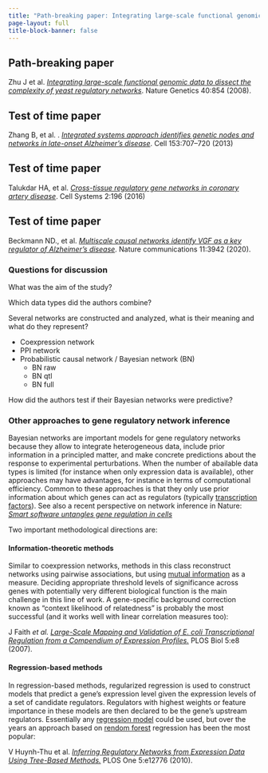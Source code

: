 ```yaml
---
title: "Path-breaking paper: Integrating large-scale functional genomic data to dissect the complexity of yeast regulatory networks"
page-layout: full
title-block-banner: false
---
```


::: {.callout-tip}
## Path-breaking paper

Zhu J et al. [*Integrating large-scale functional genomic data to dissect the complexity of yeast regulatory networks*](https://www.nature.com/articles/ng.167). Nature Genetics 40:854 (2008).
:::

::: {.callout-note}
## Test of time paper

Zhang B, et al. . [*Integrated systems approach identifies genetic nodes and networks in late-onset Alzheimer's disease*](https://doi.org/10.1016/j.cell.2013.03.030). Cell 153:707–720 (2013)
:::

::: {.callout-note}
## Test of time paper

Talukdar HA, et al. [*Cross-tissue regulatory gene networks in coronary artery disease*](https://doi.org/10.1016/j.cels.2016.02.002). Cell Systems 2:196 (2016)
:::

::: {.callout-note}
## Test of time paper

Beckmann ND., et al. [*Multiscale causal networks identify VGF as a key regulator of Alzheimer's disease*](https://doi.org/10.1038/s41467-020-17405-z). Nature communications 11:3942 (2020).
:::

### Questions for discussion 

What was the aim of the study?

Which data types did the authors combine?

Several networks are constructed and analyzed, what is their meaning and what do they represent?

- Coexpression network
- PPI network
- Probabilistic causal network / Bayesian network (BN)
  - BN raw
  - BN qtl
  - BN full

How did the authors test if their Bayesian networks were predictive?

### Other approaches to gene regulatory network inference

Bayesian networks are important models for gene regulatory networks because they allow to integrate heterogeneous data, include prior information in a principled matter, and make concrete predictions about the response to experimental perturbations. When the number of abailable data types is limited (for instance when only expression data is available), other approaches may have advantages, for instance in terms of computational efficiency. Common to these approaches is that they only use prior information about which genes can act as regulators (typically [transcription factors](https://en.wikipedia.org/wiki/Transcription_factor)). See also a recent perspective on network inference in Nature: [*Smart software untangles gene regulation in cells*](https://www.nature.com/articles/d41586-022-02826-1)

Two important methodological directions are:

#### Information-theoretic methods

Similar to coexpression networks, methods in this class reconstruct networks using pairwise associations, but using [mutual information](https://en.wikipedia.org/wiki/Mutual_information) as a measure. Deciding appropriate threshold levels of significance across genes with potentially very different biological function is the main challenge in this line of work. A gene-specific background correction known as "context likelihood of relatedness" is probably the most successful (and it works well with linear correlation measures too):

J Faith *et al.* [*Large-Scale Mapping and Validation of E. coli Transcriptional Regulation from a Compendium of Expression Profiles.*](https://doi.org/10.1371/journal.pbio.0050008) PLOS Biol 5:e8 (2007).

#### Regression-based methods

In regression-based methods, regularized regression is used to construct models that predict a gene's expression level given the expression levels of a set of candidate regulators. Regulators with highest weights or feature importance in these models are then declared to be the gene's upstream regulators. Essentially any [regression model](https://alan-turing-institute.github.io/MLJ.jl/dev/model_browser/#Regression) could be used, but over the years an approach based on [rendom forest](https://en.wikipedia.org/wiki/Random_forest) regression has been the most popular:

V Huynh-Thu et al. [*Inferring Regulatory Networks from Expression Data Using Tree-Based Methods.*](https://doi.org/10.1371/journal.pone.0012776) PLOS One 5:e12776 (2010).

